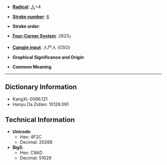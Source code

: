 * '''[[Wiktionary:Chinese radical index| Radical]]''': [[Wiktionary:Chinese radical index 人|人]]+4

* '''[[Wiktionary:Chinese total strokes index|Stroke number]]''': [[Wiktionary:Chinese total strokes index 6|6]]

* '''Stroke order''': 

* '''[[Wiktionary:Chinese four corner index|Four-Corner System]]''': 2623<sub>7</sub>

* '''[[Wiktionary:Chinese Cangjie index|Cangjie input]]''': 人尸人 (OSO)

* '''Graphical Significance and Origin''': 

* '''Common Meaning'''

----

== Dictionary Information ==

* KangXi: 0096.121
* Hanyu Da Zidian: 10126.091

== Technical Information ==

* '''Unicode''':
** Hex: 4F2C
** Decimal: 20268
* '''Big5''':
** Hex: C9AD
** Decimal: 51629